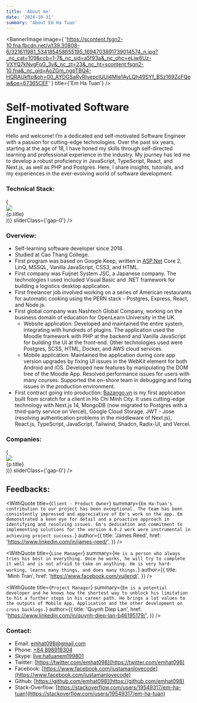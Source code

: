 ```yaml
---
title: 'About me'
date: '2024-10-31'
summary: 'About Em Ha Tuan'
---
```


<BannerImage
  image={
    'https://scontent.fsgn2-10.fna.fbcdn.net/v/t39.30808-6/321611981_534185458655195_1694703891739014574_n.jpg?_nc_cat=109&ccb=1-7&_nc_sid=a5f93a&_nc_ohc=eLjw6Uz-VXYQ7kNvgFoG_3y&_nc_zt=23&_nc_ht=scontent.fsgn2-10.fna&_nc_gid=AoZGm_ngpTBQ4-HQRAUkftp&oh=00_AYDGSaRyRIyepclUUj4Mie1AyLQh49SYf_BSz169ZcFQew&oe=67365CEF'
  }
  title={'Em Ha Tuan'}
/>

# Self-motivated Software Engineering

Hello and welcome! I’m a dedicated and self-motivated Software Engineer
with a passion for cutting-edge technologies. Over the past six years,
starting at the age of 18, I have honed my skills through self-directed
learning and professional experience in the industry. My journey has led me to
develop a robust proficiency in JavaScript, TypeScript, React, and Next.js, as
well as PHP and Postgres. Here, I share insights, tutorials, and my
experiences in the ever-evolving world of software development.

### Technical Stack:

<div className={'flex flex-col py-2 md:py-6'}>
  <Carousel
    items={[
      {
        title: 'Node.js',
        image: '/nodejs.svg',
      },
      {
        title: 'JavaScript',
        image: '/javascript.png',
      },
      {
        title: 'TypeScript',
        image: '/ts.png',
      },
      {
        title: 'React',
        image: '/react.png',
      },
      {
        title: 'Next.js',
        image: '/nextjs-icon-dark-background.png',
      },
      {
        title: 'Postgres',
        image: '/postgre.png',
      },
    ].map((p) => (
      <div
        key={p.title}
        className={'p-4 flex flex-col gap-2 items-center'}
      >
        <div className={'w-40 h-40'}>
          <Image
            src={p.image}
            className={'p-1 object-contain rounded'}
          />
        </div>
        {p.title}
      </div>
    ))}
    sliderClass={'gap-0'}
  />
</div>

### Overview:

- Self-learning software developer since 2018.
- Studied at Cao Thang College.
- First program was based on Google Keep, written in [ASP.Net](http://asp.net/) Core 2, LinQ, MSSQL, Vanilla JavaScript, CSS3, and HTML.
- First company was Fuijnet System JSC, a Japanese company. The technologies I used included Visual Basic and .NET framework for building a logistics desktop application.
- First freelancer job involved working on a series of American restaurants for automatic cooking using the PERN stack - Postgres, Express, React, and Node.js.
- First global company was Nashtech Global Company, working on the business domain of education for OpenLearn University in the UK.
  - Website application: Developed and maintained the entire system, integrating with hundreds of plugins. The application used the Moodle framework with PHP at the backend and Vanilla JavaScript for building the UI at the front-end. Other technologies used were Postgres, SCSS, HTML, Docker, and AWS cloud services.
  - Mobile application: Maintained the application during core app version upgrades by fixing UI issues in the WebKit element for both Android and iOS. Developed new features by manipulating the DOM tree of the Moodle App. Resolved performance issues for users with many courses. Supported the on-shore team in debugging and fixing issues in the production environment.
- First contract going into production: [Bazango.vn](http://bazango.vn/) is my first application built from scratch for a client in Ho Chi Minh City. It uses cutting-edge technology with Next.js 14, MongoDB (now migrated to Postgres with a third-party service on Vercel), Google Cloud Storage, JWT - Jose (resolving authentication problems in the middleware of Next.js), React.js, TypeScript, JavaScript, Tailwind, Shadcn, Radix-UI, and Vercel.

### Companies:

<div className={'flex flex-col py-2 md:py-6'}>
  <Carousel
    items={[
      {
        title: 'Caganu',
        image: '/caganu.png',
      },
      {
        title: 'Fujinet',
        image: '/fujinet.jpg',
      },
      {
        title: 'Nashtech',
        image: '/nash.png',
      },
    ].map((p) => (
      <div
        key={p.title}
        className={'p-4 flex flex-col gap-2 items-center'}
      >
        <div className={'w-40 h-40'}>
          <Image
            src={p.image}
            className={'p-1 object-contain rounded'}
          />
        </div>
        {p.title}
      </div>
    ))}
    sliderClass={'gap-0'}
  />
</div>

## Feedbacks:

<WithQuote
  title={`Client - Product Owner`}
  summary={`Em Ha-Tuan's contribution to our project has been exceptional. The team
  has been consistently impressed and appreciative of Em's work on the app. Em
  demonstrated a keen eye for detail and a proactive approach in identifying and
  resolving issues. Em's dedication and commitment to implementing solutions for
  the version 4.0.2 work were instrumental in achieving project success.`}
  author={{
    title: 'James Reed',
    href: 'https://www.linkedin.com/in/james-reed/',
  }}
/>

<WithQuote
  title={`Line Manager`}
  summary={`He is a person who always tries his best in everything. Once he works, he
  will try to complete it well and is not afraid to take on anything. He is very
  hard-working, learns many things, and does many things.`}
  author={{
    title: 'Minh Tran',
    href: 'https://www.facebook.com/vuilendi',
  }}
/>

<WithQuote
  title={`Project Manager`}
  summary={`Em is a potential developer and he knows how the shortest way to unblock
  his limitation to hit a further steps in his career path. He brings a lot
  values to the outputs of Mobile App, Application and the other development on
  cross backlogs.`}
  author={{
    title: 'Quynh Diep Lan',
    href: 'https://www.linkedin.com/in/quynh-diep-lan-b46195179/',
  }}
/>

### Contact:

- Email: [emhat098@gmail.com](mailto:emhat098@gmail.com)
- Phone: [+84 898919304](tel:84898919304)
- Skype: [live:hatuanem199801](live:hatuanem199801)
- Twitter: [https://twitter.com/emhat098](https://twitter.com/emhat098)
- Facebook: [https://www.facebook.com/justamanlovecode](https://www.facebook.com/justamanlovecode)
- Github: [https://github.com/emhat098](https://github.com/emhat098)
- Stack-Overflow: [https://stackoverflow.com/users/19549317/em-ha-tuan](https://stackoverflow.com/users/19549317/em-ha-tuan)
